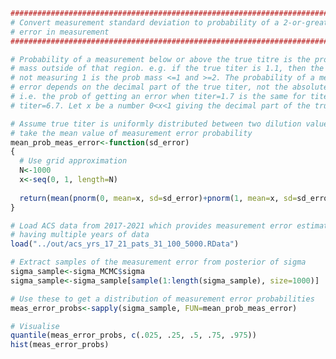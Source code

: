 ```r
################################################################################
# Convert measurement standard deviation to probability of a 2-or-greater fold
# error in measurement
################################################################################

# Probability of a measurement below or above the true titre is the probability
# mass outside of that region. e.g. if the true titer is 1.1, then the prob of
# not measuring 1 is the prob mass <=1 and >=2. The probability of a measurement
# error depends on the decimal part of the true titer, not the absolute value.
# i.e. the prob of getting an error when titer=1.7 is the same for titer=3.7 or
# titer=6.7. Let x be a number 0<x<1 giving the decimal part of the true titer.

# Assume true titer is uniformly distributed between two dilution values and
# take the mean value of measurement error probability
mean_prob_meas_error<-function(sd_error)
{
  # Use grid approximation
  N<-1000
  x<-seq(0, 1, length=N)
 
  return(mean(pnorm(0, mean=x, sd=sd_error)+pnorm(1, mean=x, sd=sd_error, lower.tail = F))) 
}

# Load ACS data from 2017-2021 which provides measurement error estimates due to
# having multiple years of data
load("../out/acs_yrs_17_21_pats_31_100_5000.RData")

# Extract samples of the measurement error from posterior of sigma
sigma_sample<-sigma_MCMC$sigma
sigma_sample<-sigma_sample[sample(1:length(sigma_sample), size=1000)]

# Use these to get a distribution of measurement error probabilities
meas_error_probs<-sapply(sigma_sample, FUN=mean_prob_meas_error)

# Visualise
quantile(meas_error_probs, c(.025, .25, .5, .75, .975))
hist(meas_error_probs)
```